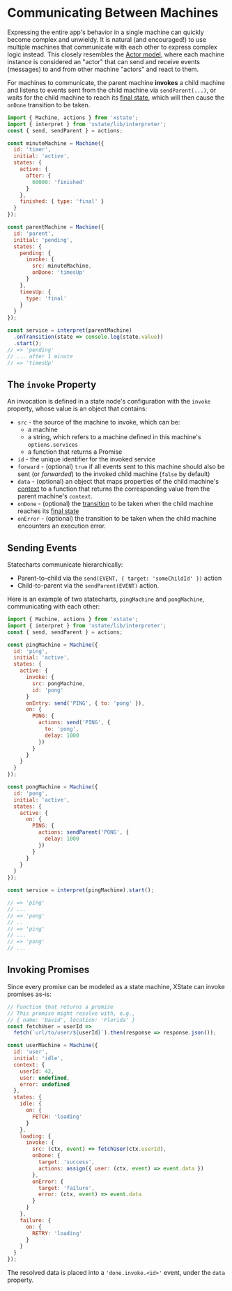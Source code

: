 # Communicating Between Machines

Expressing the entire app's behavior in a single machine can quickly become complex and unwieldy. It is natural (and encouraged!) to use multiple machines that communicate with each other to express complex logic instead. This closely resembles the [Actor model](https://en.wikipedia.org/wiki/Actor_model), where each machine instance is considered an "actor" that can send and receive events (messages) to and from other machine "actors" and react to them.

For machines to communicate, the parent machine **invokes** a child machine and listens to events sent from the child machine via `sendParent(...)`, or waits for the child machine to reach its [final state](/guides/final), which will then cause the `onDone` transition to be taken.

```js
import { Machine, actions } from 'xstate';
import { interpret } from 'xstate/lib/interpreter';
const { send, sendParent } = actions;

const minuteMachine = Machine({
  id: 'timer',
  initial: 'active',
  states: {
    active: {
      after: {
        60000: 'finished'
      }
    },
    finished: { type: 'final' }
  }
});

const parentMachine = Machine({
  id: 'parent',
  initial: 'pending',
  states: {
    pending: {
      invoke: {
        src: minuteMachine,
        onDone: 'timesUp'
      }
    },
    timesUp: {
      type: 'final'
    }
  }
});

const service = interpret(parentMachine)
  .onTransition(state => console.log(state.value))
  .start();
// => 'pending'
// ... after 1 minute
// => 'timesUp'
```

## The `invoke` Property

An invocation is defined in a state node's configuration with the `invoke` property, whose value is an object that contains:

- `src` - the source of the machine to invoke, which can be:
  - a machine
  - a string, which refers to a machine defined in this machine's `options.services`
  - a function that returns a Promise
- `id` - the unique identifier for the invoked service
- `forward` - (optional) `true` if all events sent to this machine should also be sent (or _forwarded_) to the invoked child machine (`false` by default)
- `data` - (optional) an object that maps properties of the child machine's [context](/guides/context) to a function that returns the corresponding value from the parent machine's `context`.
- `onDone` - (optional) the [transition](/guides/transitions) to be taken when the child machine reaches its [final state](/guides/final)
- `onError` - (optional) the transition to be taken when the child machine encounters an execution error.

## Sending Events

Statecharts communicate hierarchically:

- Parent-to-child via the `send(EVENT, { target: 'someChildId' })` action
- Child-to-parent via the `sendParent(EVENT)` action.

Here is an example of two statecharts, `pingMachine` and `pongMachine`, communicating with each other:

```js
import { Machine, actions } from 'xstate';
import { interpret } from 'xstate/lib/interpreter';
const { send, sendParent } = actions;

const pingMachine = Machine({
  id: 'ping',
  initial: 'active',
  states: {
    active: {
      invoke: {
        src: pongMachine,
        id: 'pong'
      }
      onEntry: send('PING', { to: 'pong' }),
      on: {
        PONG: {
          actions: send('PING', {
            to: 'pong',
            delay: 1000
          })
        }
      }
    }
  }
});

const pongMachine = Machine({
  id: 'pong',
  initial: 'active',
  states: {
    active: {
      on: {
        PING: {
          actions: sendParent('PONG', {
            delay: 1000
          })
        }
      }
    }
  }
});

const service = interpret(pingMachine).start();

// => 'ping'
// ...
// => 'pong'
// ..
// => 'ping'
// ...
// => 'pong'
// ...
```

## Invoking Promises

Since every promise can be modeled as a state machine, XState can invoke promises as-is:

```js
// Function that returns a promise
// This promise might resolve with, e.g.,
// { name: 'David', location: 'Florida' }
const fetchUser = userId =>
  fetch(`url/to/user/${userId}`).then(response => response.json());

const userMachine = Machine({
  id: 'user',
  initial: 'idle',
  context: {
    userId: 42,
    user: undefined,
    error: undefined
  },
  states: {
    idle: {
      on: {
        FETCH: 'loading'
      }
    },
    loading: {
      invoke: {
        src: (ctx, event) => fetchUser(ctx.userId),
        onDone: {
          target: 'success',
          actions: assign({ user: (ctx, event) => event.data })
        },
        onError: {
          target: 'failure',
          error: (ctx, event) => event.data
        }
      }
    },
    failure: {
      on: {
        RETRY: 'loading'
      }
    }
  }
});
```

The resolved data is placed into a `'done.invoke.<id>'` event, under the `data` property.
